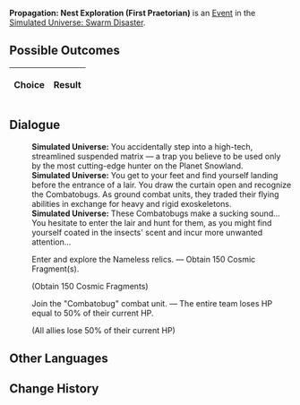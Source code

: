 {{Simulated Universe Event Infobox
|title        = Propagation: Nest Exploration (First Praetorian)
|image        = Random Event 4.png
|type         =
|appearsIn    = [[Simulated Universe: Swarm Disaster]]
|appearsIn2   = 
|appearsIn3   = 
|requirements =
|prev         = {{tx}}
|next         = {{tx}}
|indexRewards =
|characters   =
}}
'''Propagation: Nest Exploration (First Praetorian)''' is an [[Simulated Universe/Events|Event]] in the [[Simulated Universe: Swarm Disaster]].

==Possible Outcomes==
{| class="article-table"
!Choice
!Result

|}

<!--
==Gameplay Notes==

-->
==Dialogue==
{{Dialogue Start}}
:'''Simulated Universe:''' You accidentally step into a high-tech, streamlined suspended matrix &mdash; a trap you believe to be used only by the most cutting-edge hunter on the Planet Snowland.
:'''Simulated Universe:''' You get to your feet and find yourself landing before the entrance of a lair. You draw the curtain open and recognize the Combatobugs. As ground combat units, they traded their flying abilities in exchange for heavy and rigid exoskeletons.
:'''Simulated Universe:''' These Combatobugs make a sucking sound... You hesitate to enter the lair and hunt for them, as you might find yourself coated in the insects' scent and incur more unwanted attention...
:{{DIcon|Star}} Enter and explore the Nameless relics. &mdash; Obtain 150 Cosmic Fragment(s).
:;(Obtain 150 Cosmic Fragments)
:{{DIcon|Star}} Join the "Combatobug" combat unit. &mdash; The entire team loses HP equal to 50% of their current HP.
:;(All allies lose 50% of their current HP)
{{Dialogue End}}

==Other Languages==
{{Other Languages
|zhs   = 繁育•虫巢探险（一级卫戍）
|zht   = 繁育•蟲巢探險（一級衛戍）
|ja    = 繁殖・虫の巣探険（一級守備）
|ko    = 번식•곤충집 탐험(1급 경비)
|es    = Propagación: Exploración del nido (primer pretoriano)
|fr    = Exploration du nid de la Propagation (premier prétorien)
|ru    = Распространение: Экспедиция по гнезду (гарнизон ур. 1)
|th    = แพร่พันธุ์: สำรวจรังแมลง (กองกำลังระดับ 1)
|vi    = Sinh Sôi - Khám Phá Ổ Côn Trùng (Cảnh Vệ Cấp 1)
|de    = Die Ausbreitung: Nesterkundung (Garnisonsstufe 1)
|id    = Propagation: Eksplorasi Sarang Serangga (Garnisun Tingkat 1)
|pt    = Propagação: Exploração de Ninho (Primeiro Pretoriano)
}}

==Change History==
{{Change History|1.0}}

